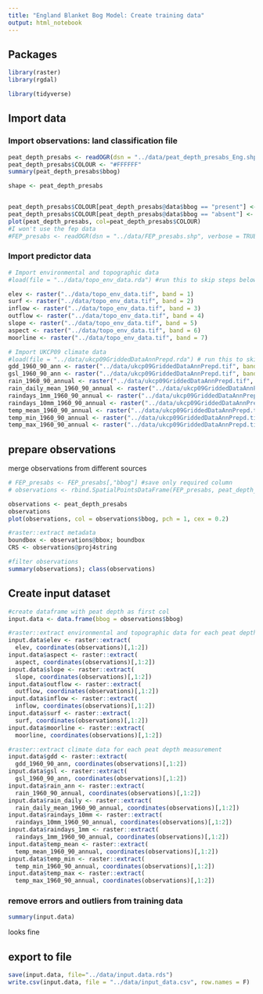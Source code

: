 ```yaml
---
title: "England Blanket Bog Model: Create training data"
output: html_notebook
---
```


## Packages 
```r
library(raster)
library(rgdal)

library(tidyverse)
```

## Import data

### Import observations: land classification file 
```r

peat_depth_presabs <- readOGR(dsn = "../data/peat_depth_presabs_Eng.shp", verbose = TRUE)
peat_depth_presabs$COLOUR <- "#FFFFFF" 
summary(peat_depth_presabs$bbog)

shape <- peat_depth_presabs


peat_depth_presabs$COLOUR[peat_depth_presabs@data$bbog == "present"] <- "navy" 
peat_depth_presabs$COLOUR[peat_depth_presabs@data$bbog == "absent"] <- "orange" 
plot(peat_depth_presabs, col=peat_depth_presabs$COLOUR)
#I won't use the fep data
#FEP_presabs <- readOGR(dsn = "../data/FEP_presabs.shp", verbose = TRUE)

```

### Import predictor data
```r
# Import environmental and topographic data
#load(file = "../data/topo_env_data.rda") #run this to skip steps below

elev <- raster("../data/topo_env_data.tif", band = 1)
surf <- raster("../data/topo_env_data.tif", band = 2)
inflow <- raster("../data/topo_env_data.tif", band = 3)
outflow <- raster("../data/topo_env_data.tif", band = 4)
slope <- raster("../data/topo_env_data.tif", band = 5)
aspect <- raster("../data/topo_env_data.tif", band = 6)
moorline <- raster("../data/topo_env_data.tif", band = 7)

# Import UKCP09 climate data
#load(file = "../data/ukcp09GriddedDataAnnPrepd.rda") # run this to skip steps below
gdd_1960_90_ann <- raster("../data/ukcp09GriddedDataAnnPrepd.tif", band = 1)
gsl_1960_90_ann <- raster("../data/ukcp09GriddedDataAnnPrepd.tif", band = 2)
rain_1960_90_annual <- raster("../data/ukcp09GriddedDataAnnPrepd.tif", band = 3)
rain_daily_mean_1960_90_annual <- raster("../data/ukcp09GriddedDataAnnPrepd.tif", band = 4)
raindays_1mm_1960_90_annual <- raster("../data/ukcp09GriddedDataAnnPrepd.tif", band = 5)
raindays_10mm_1960_90_annual <- raster("../data/ukcp09GriddedDataAnnPrepd.tif", band = 6)
temp_mean_1960_90_annual <- raster("../data/ukcp09GriddedDataAnnPrepd.tif", band = 7)
temp_min_1960_90_annual <- raster("../data/ukcp09GriddedDataAnnPrepd.tif", band = 8)
temp_max_1960_90_annual <- raster("../data/ukcp09GriddedDataAnnPrepd.tif", band = 9)

```

## prepare observations

merge observations from different sources
```r
# FEP_presabs <- FEP_presabs[,"bbog"] #save only required column
# observations <- rbind.SpatialPointsDataFrame(FEP_presabs, peat_depth_presabs)

observations <- peat_depth_presabs
observations
plot(observations, col = observations$bbog, pch = 1, cex = 0.2)
```



```r
#raster::extract metadata
boundbox <- observations@bbox; boundbox 
CRS <- observations@proj4string
```

```r
#filter observations
summary(observations); class(observations)

```


## Create input dataset

```r
#create dataframe with peat depth as first col
input.data <- data.frame(bbog = observations$bbog)

#raster::extract environmental and topographic data for each peat depth measurement
input.data$elev <- raster::extract(
  elev, coordinates(observations)[,1:2])
input.data$aspect <- raster::extract(
  aspect, coordinates(observations)[,1:2])
input.data$slope <- raster::extract(
  slope, coordinates(observations)[,1:2])
input.data$outflow <- raster::extract(
  outflow, coordinates(observations)[,1:2])
input.data$inflow <- raster::extract(
  inflow, coordinates(observations)[,1:2])
input.data$surf <- raster::extract(
  surf, coordinates(observations)[,1:2])
input.data$moorline <- raster::extract(
  moorline, coordinates(observations)[,1:2])

#raster::extract climate data for each peat depth measurement
input.data$gdd <- raster::extract(
  gdd_1960_90_ann, coordinates(observations)[,1:2])
input.data$gsl <- raster::extract(
  gsl_1960_90_ann, coordinates(observations)[,1:2])
input.data$rain_ann <- raster::extract(
  rain_1960_90_annual, coordinates(observations)[,1:2])
input.data$rain_daily <- raster::extract(
  rain_daily_mean_1960_90_annual, coordinates(observations)[,1:2])
input.data$raindays_10mm <- raster::extract(
  raindays_10mm_1960_90_annual, coordinates(observations)[,1:2])
input.data$raindays_1mm <- raster::extract(
  raindays_1mm_1960_90_annual, coordinates(observations)[,1:2])
input.data$temp_mean <- raster::extract(
  temp_mean_1960_90_annual, coordinates(observations)[,1:2])
input.data$temp_min <- raster::extract(
  temp_min_1960_90_annual, coordinates(observations)[,1:2])
input.data$temp_max <- raster::extract(
  temp_max_1960_90_annual, coordinates(observations)[,1:2])
```

### remove errors and outliers from training data
```r
summary(input.data)
```

looks fine

## export to file

```r
save(input.data, file="../data/input.data.rds")
write.csv(input.data, file = "../data/input_data.csv", row.names = F)
```
